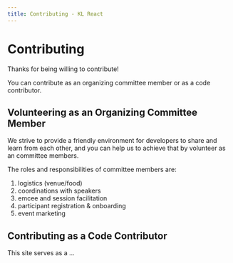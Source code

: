 ```yaml
---
title: Contributing - KL React
---
```


# Contributing

Thanks for being willing to contribute!

You can contribute as an organizing committee member or as a code contributor.

## Volunteering as an Organizing Committee Member

We strive to provide a friendly environment for developers to share and learn from each other, and you can help us to achieve that by volunteer as an committee members.

The roles and responsibilities of committee members are:

1. logistics (venue/food)
1. coordinations with speakers
1. emcee and session facilitation
1. participant registration & onboarding
1. event marketing

## Contributing as a Code Contributor

This site serves as a ...
